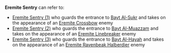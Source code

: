 {{Disambiguation}}
'''Eremite Sentry''' can refer to:
* [[Eremite Sentry (1)]] who guards the entrance to [[Bayt Al-Sukr]] and takes on the appearance of an [[Eremite Crossbow]] enemy
* [[Eremite Sentry (2)]] who guards the entrance to [[Bayt Al-Muazzam]] and takes on the appearance of an [[Eremite Linebreaker]] enemy
* [[Eremite Sentry (3)]] who guards the entrance to [[Bayt Al-Hayah]] and takes on the appearance of an [[Eremite Ravenbeak Halberdier]] enemy